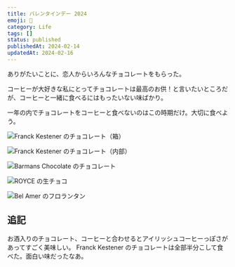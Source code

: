 ```yaml
---
title: バレンタインデー 2024
emoji: 🍫
category: Life
tags: []
status: published
publishedAt: 2024-02-14
updatedAt: 2024-02-16
---
```


ありがたいことに、恋人からいろんなチョコレートをもらった。

コーヒーが大好きな私にとってチョコレートは最高のお供！と言いたいところだが、コーヒーと一緒に食べるにはもったいない味ばかり。

一年の内でチョコレートをコーヒーと食べないのはこの時期だけ。大切に食べよう。

![Franck Kestener のチョコレート（箱）](/images/life/2024-02-14/01.jpg "K の文字が可愛い")

![Franck Kestener のチョコレート（内部）](/images/life/2024-02-14/02.jpg "食べたことのない味ばかり")

![Barmans Chocolate のチョコレート](/images/life/2024-02-14/03.jpg "それぞれ違うお酒のチョコレート")

![ROYCE の生チョコ](/images/life/2024-02-14/04.jpg "やっぱり生チョコは美味しい")

![Bel Amer のフロランタン](/images/life/2024-02-14/05.jpg "フロランタンもいいよね")

## 追記

お酒入りのチョコレート、コーヒーと合わせるとアイリッシュコーヒーっぽさがあってすごく美味しい。
Franck Kestener のチョコレートは全部半分こして食べた。面白い味だったなあ。
